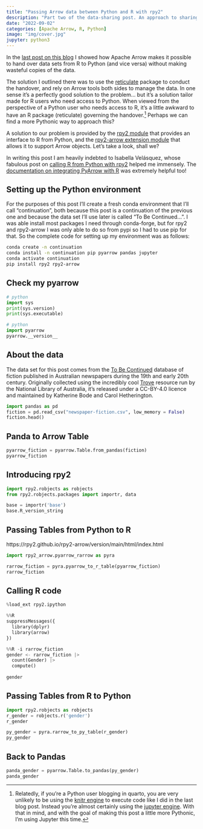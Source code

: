 ```yaml
---
title: "Passing Arrow data between Python and R with rpy2"
description: "Part two of the data-sharing post. An approach to sharing Arrow Tables between R and Python, using the rpy2 Python module in place of the reticulate R package. The same goal is achieved, using a slightly more Pythonic toolkit"
date: "2022-09-02"
categories: [Apache Arrow, R, Python]
image: "img/cover.jpg"
jupyter: python3
---
```


<!-- 
cover img: https://unsplash.com/photos/C4sxVxcXEQg
artist: Reuben Juarez
licence: unsplash free-to-use 
-->

<!-- 
# bash commands to build this post
conda activate continuation
cd ~/GitHub/sites/quarto-blog/posts/2022-09-02_arrow-and-rpy2
quarto render index.qmd --execute-daemon-restart
-->

In the [last post on this blog](/posts/2022-09-01_reticulated-arrow/) I showed how Apache Arrow makes it possible to hand over data sets from R to Python (and vice versa) without making wasteful copies of the data. 

The solution I outlined there was to use the [reticulate](https://rstudio.github.io/reticulate/) package to conduct the handover, and rely on Arrow tools both sides to manage the data. In one sense it's a perfectly good solution to the problem... but it's a solution tailor made for R users who need access to Python. When viewed from the perspective of a Python user who needs access to R, it's a little awkward to have an R package (reticulate) governing the handover.^[Relatedly, if you're a Python user blogging in quarto, you are very unlikely to be using the [knitr engine](https://quarto.org/docs/reference/cells/cells-knitr.html) to execute code like I did in the last blog post. Instead you're almost certainly using the [jupyter engine](https://quarto.org/docs/reference/cells/cells-jupyter.html). With that in mind, and with the goal of making this post a little more Pythonic, I'm using Jupyter this time.] Perhaps we can find a more Pythonic way to approach this?

A solution to our problem is provided by the [rpy2 module](https://rpy2.github.io/) that provides an interface to R from Python, and the [rpy2-arrow extension module](https://rpy2.github.io/rpy2-arrow/version/main/html/index.html) that allows it to support Arrow objects. Let's take a look, shall we?

In writing this post I am heavily indebted to Isabella Velásquez, whose fabulous post on [calling R from Python with rpy2](https://rviews.rstudio.com/2022/05/25/calling-r-from-python-with-rpy2/) helped me immensely. The [documentation on integrating PyArrow with R](https://arrow.apache.org/docs/python/integration/python_r.html) was extremely helpful too!

## Setting up the Python environment

For the purposes of this post I'll create a fresh conda environment that I'll call "continuation", both because this post is a continuation of the previous one and because the data set I'll use later is called "To Be Continued...". I was able install most packages I need through conda-forge, but for rpy2 and rpy2-arrow I was only able to do so from pypi so I had to use pip for that. So the complete code for setting up my environment was as follows:

``` bash
conda create -n continuation
conda install -n continuation pip pyarrow pandas jupyter
conda activate continuation
pip install rpy2 rpy2-arrow
```


## Check my pyarrow

```python
# python
import sys
print(sys.version)
print(sys.executable)
```

```python
# python
import pyarrow
pyarrow.__version__
```

## About the data 

The data set for this post comes from the [To Be Continued](https://cdhrdatasys.anu.edu.au/tobecontinued/) database of fiction published in Australian newspapers during the 19th and early 20th century. Originally collected using the incredibly cool [Trove](https://trove.nla.gov.au/) resource run by the National Library of Australia, it's released under a CC-BY-4.0 licence and maintained by Katherine Bode and Carol Hetherington. 

```python
import pandas as pd
fiction = pd.read_csv("newspaper-fiction.csv", low_memory = False)
fiction.head()
```



## Panda to Arrow Table

 
```python
pyarrow_fiction = pyarrow.Table.from_pandas(fiction)
pyarrow_fiction
```

## Introducing rpy2

```python
import rpy2.robjects as robjects
from rpy2.robjects.packages import importr, data
```


```python
base = importr('base')
base.R_version_string
```


## Passing Tables from Python to R

https://rpy2.github.io/rpy2-arrow/version/main/html/index.html

```python
import rpy2_arrow.pyarrow_rarrow as pyra

rarrow_fiction = pyra.pyarrow_to_r_table(pyarrow_fiction)
rarrow_fiction
```

## Calling R code 

```python
%load_ext rpy2.ipython
```

```python
%%R
suppressMessages({
  library(dplyr)
  library(arrow)
})
```

```python
%%R -i rarrow_fiction
gender <- rarrow_fiction |> 
  count(Gender) |>
  compute()
  
gender
```


## Passing Tables from R to Python

```python
import rpy2.robjects as robjects
r_gender = robjects.r('gender')
r_gender
```

```python
py_gender = pyra.rarrow_to_py_table(r_gender)
py_gender
```

## Back to Pandas

```python
panda_gender = pyarrow.Table.to_pandas(py_gender)
panda_gender
```
